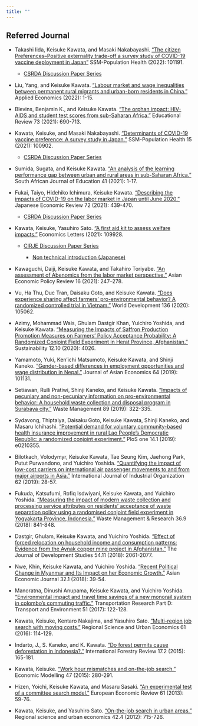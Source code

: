 ```yaml
---
title: ""
---
```


## Referred Journal

- Takashi Iida, Keisuke Kawata, and Masaki Nakabayashi. ["The citizen Preferences–Positive externality trade-off a survey study of COVID-19 vaccine deployment in Japan"](https://doi.org/10.1016/j.ssmph.2022.101191) SSM-Population Health (2022): 101191.

    - [CSRDA Discussion Paper Series](https://csrdadps.com/api/files/24/58e0c079-64e1-4388-916e-58b6e38b9f43.pdf)

- Liu, Yang, and Keisuke Kawata. ["Labour market and wage inequalities between permanent rural migrants and urban-born residents in China."](https://doi.org/10.1080/00036846.2021.1925079) Applied Economics (2022): 1-15.

- Blevins, Benjamin K., and Keisuke Kawata. ["The orphan impact: HIV-AIDS and student test scores from sub-Saharan Africa."](https://doi.org/10.1080/00131911.2019.1689100) Educational Review 73 (2021): 690-713.

- Kawata, Keisuke, and Masaki Nakabayashi. ["Determinants of COVID-19 vaccine preference: A survey study in Japan."](https://doi.org/10.1016/j.ssmph.2021.100902) SSM-Population Health 15 (2021): 100902.

  - [CSRDA Discussion Paper Series](https://csrdadps.com/paper/16)

- Sumida, Sugata, and Keisuke Kawata. ["An analysis of the learning performance gap between urban and rural areas in sub-Saharan Africa."](https://doi.org/10.15700/saje.v41n2a1779) South African Journal of Education 41 (2021): 1-17.

- Fukai, Taiyo, Hidehiko Ichimura, Keisuke Kawata. ["Describing the impacts of COVID-19 on the labor market in Japan until June 2020."](https://doi.org/10.1007/s42973-021-00081-z) Japanese Economic Review 72 (2021): 439-470.

  - [CSRDA Discussion Paper Series](https://csrdadps.com/paper/15)

- Kawata, Keisuke, Yasuhiro Sato. ["A first aid kit to assess welfare impacts."](https://doi.org/10.1016/j.econlet.2021.109928) Economics Letters (2021): 109928.

  - [CIRJE Discussion Paper Series](http://www.cirje.e.u-tokyo.ac.jp/research/dp/2021/2021cf1163.pdf)
  
    - [Non technical introduction (Japanese)](http://www.crepe.e.u-tokyo.ac.jp/material/crepecl12.html)

- Kawaguchi, Daiji, Keisuke Kawata, and Takahiro Toriyabe. ["An assessment of Abenomics from the labor market perspective."](https://doi.org/10.1111/aepr.12343) Asian Economic Policy Review 16 (2021): 247–278.

- Vu, Ha Thu, Duc Tran, Daisaku Goto, and Keisuke Kawata. ["Does experience sharing affect farmers’ pro-environmental behavior? A randomized controlled trial in Vietnam."](https://doi.org/10.1016/j.worlddev.2020.105062) World Development 136 (2020): 105062.

- Azimy, Mohammad Wais, Ghulam Dastgir Khan, Yuichiro Yoshida, and Keisuke Kawata. ["Measuring the Impacts of Saffron Production Promotion Measures on Farmers’ Policy Acceptance Probability: A Randomized Conjoint Field Experiment in Herat Province, Afghanistan."](https://doi.org/10.3390/su12104026) Sustainability 12.10 (2020): 4026.

- Yamamoto, Yuki, Ken’ichi Matsumoto, Keisuke Kawata, and Shinji Kaneko. ["Gender-based differences in employment opportunities and wage distribution in Nepal."](https://doi.org/10.1016/j.asieco.2019.07.004) Journal of Asian Economics 64 (2019): 101131.

- Setiawan, Rulli Pratiwi, Shinji Kaneko, and Keisuke Kawata. ["Impacts of pecuniary and non-pecuniary information on pro-environmental behavior: A household waste collection and disposal program in Surabaya city."](https://doi.org/10.1016/j.wasman.2019.04.015) Waste Management 89 (2019): 322-335.

- Sydavong, Thiptaiya, Daisaku Goto, Keisuke Kawata, Shinji Kaneko, and Masaru Ichihashi. ["Potential demand for voluntary community-based health insurance improvement in rural Lao People’s Democratic Republic: a randomized conjoint experiment."](https://doi.org/10.1371/journal.pone.0210355) PloS one 14.1 (2019): e0210355.

- Bilotkach, Volodymyr, Keisuke Kawata, Tae Seung Kim, Jaehong Park, Putut Purwandono, and Yuichiro Yoshida. ["Quantifying the impact of low-cost carriers on international air passenger movements to and from major airports in Asia."](https://doi.org/10.1016/j.ijindorg.2018.03.012) International Journal of Industrial Organization 62 (2019): 28-57.

- Fukuda, Katsufumi, Rofiq Isdwiyani, Keisuke Kawata, and Yuichiro Yoshida. ["Measuring the impact of modern waste collection and processing service attributes on residents’ acceptance of waste separation policy using a randomised conjoint field experiment in Yogyakarta Province, Indonesia."](https://doi.org/10.1177/0734242X18793939) Waste Management & Research 36.9 (2018): 841-848.

- Dastgir, Ghulam, Keisuke Kawata, and Yuichiro Yoshida. ["Effect of forced relocation on household income and consumption patterns: Evidence from the Aynak copper mine project in Afghanistan."](https://doi.org/10.1080/00220388.2017.1385767) The Journal of Development Studies 54.11 (2018): 2061-2077.

- Nwe, Khin, Keisuke Kawata, and Yuichiro Yoshida. ["Recent Political Change in Myanmar and Its Impact on her Economic Growth."](https://doi.org/10.1111/asej.12141) Asian Economic Journal 32.1 (2018): 39-54.

- Manoratna, Dinushi Anupama, Keisuke Kawata, and Yuichiro Yoshida. ["Environmental impact and travel time savings of a new monorail system in colombo’s commuting traffic."](https://doi.org/10.1016/j.trd.2016.12.003) Transportation Research Part D: Transport and Environment 51 (2017): 122-128.

- Kawata, Keisuke, Kentaro Nakajima, and Yasuhiro Sato. ["Multi-region job search with moving costs."](https://doi.org/10.1016/j.regsciurbeco.2016.10.002) Regional Science and Urban Economics 61 (2016): 114-129.

- Indarto, J., S. Kaneko, and K. Kawata. ["Do forest permits cause deforestation in Indonesia?."](https://doi.org/10.1505/146554815815500651) International Forestry Review 17.2 (2015): 165-181.

- Kawata, Keisuke. ["Work hour mismatches and on-the-job search."](https://doi.org/10.1016/j.econmod.2015.03.009) Economic Modelling 47 (2015): 280-291.

- Hizen, Yoichi, Keisuke Kawata, and Masaru Sasaki. ["An experimental test of a committee search model."](https://doi.org/10.1016/j.euroecorev.2013.03.002) European Economic Review 61 (2013): 59-76.

- Kawata, Keisuke, and Yasuhiro Sato. ["On-the-job search in urban areas."](https://doi.org/10.1016/j.regsciurbeco.2012.04.004) Regional science and urban economics 42.4 (2012): 715-726.

